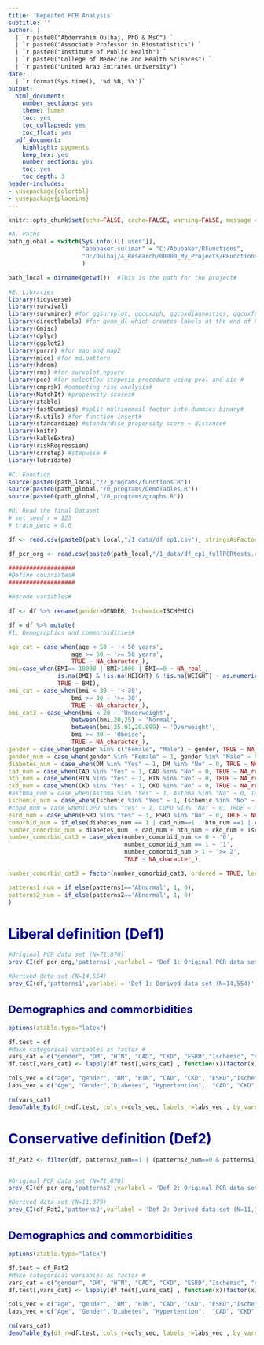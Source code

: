 ```yaml
---
title: 'Repeated PCR Analysis'
subtitle: ''
author: |
  | `r paste0("Abderrahim Oulhaj, PhD & MsC") `
  | `r paste0("Associate Professor in Biostatistics") `
  | `r paste0("Institute of Public Health") `
  | `r paste0("College of Medecine and Health Sciences") `
  | `r paste0("United Arab Emirates University") `
date: |
  | `r format(Sys.time(), '%d %B, %Y')`
output:
  html_document:
    number_sections: yes
    theme: lumen
    toc: yes
    toc_collapsed: yes
    toc_float: yes
  pdf_document:
    highlight: pygments
    keep_tex: yes
    number_sections: yes
    toc: yes
    toc_depth: 3
header-includes:
- \usepackage{colortbl}
- \usepackage{placeins}
---
```

<style>
  #TOC {
  /*position: fixed;
left: 0;
top: 0;*/
  width: 400px;
/*height: 100%;
overflow:auto;*/
  }
h1.title {
  font-size: 38px;
 // color: DarkRed;
}
h1 { /* Header 1 */
  font-size: 28px;
  color: DarkBlue;
}
h2 { /* Header 2 */
    font-size: 22px;
  color: DarkBlue;
}

h3 { /* Header 3 */
    font-size: 20px;
  color: DarkBlue;
}
</style>
  
```r
knitr::opts_chunk$set(echo=FALSE, cache=FALSE, warning=FALSE, message = FALSE)

#A. Paths
path_global = switch(Sys.info()[['user']],
                     "ababaker.suliman" = "C:/Abubaker/RFunctions",
                     "D:/Oulhaj/4_Research/00000_My_Projects/RFunctions"
                     )

path_local = dirname(getwd())  #This is the path for the project#

#B. Libraries
library(tidyverse)
library(survival)
library(survminer) #for ggsurvplot, ggcoxzph, ggcoxdiagnostics, ggcoxfunctional
library(directlabels) #for geom_dl which creates labels at the end of KM plot
library(Gmisc)
library(dplyr)
library(ggplot2)
library(purrr) #for map and map2
library(mice) #for md.pattern
library(hdnom)
library(rms) #for survplot,npsurv
library(pec) #for selectCox stepwsie procedure using pval and aic #
library(cmprsk) #competing risk analysis#
library(MatchIt) #propensity scores#
library(ztable)
library(fastDummies) #split multinomail factor into dummies binary# 
library(R.utils) #for function insert#
library(standardize) #standardise propensity score = distance#
library(knitr) 
library(kableExtra)
library(riskRegression)
library(crrstep) #stepwise #
library(lubridate)

#C. Function
source(paste0(path_local,"/2_programs/functions.R"))
source(paste0(path_global,"/0_programs/DemoTables.R"))
source(paste0(path_global,"/0_programs/graphs.R"))
```

```r
#D. Read the final Dataset
# set_seed_r = 123
# train_perc = 0.6

df <- read.csv(paste0(path_local,"/1_data/df_ep1.csv"), stringsAsFactors=FALSE, na.strings = c("N/A","","NA"))

df_pcr_org <- read.csv(paste0(path_local,"/1_data/df_ep1_fullPCRtests.csv"), stringsAsFactors=FALSE, na.strings = c("N/A","","NA"))

###################
#Define covariates#
###################

#Recode variables#

df <- df %>% rename(gender=GENDER, Ischemic=ISCHEMIC)

df = df %>% mutate(
#1. Demographics and commorbidities#

age_cat = case_when(age < 50 ~ '< 50 years',
                  age >= 50 ~ '>= 50 years',
                  TRUE ~ NA_character_),
bmi=case_when(BMI==-10000 | BMI>1000 | BMI==0 ~ NA_real_,
              is.na(BMI) & !is.na(HEIGHT) & !is.na(WEIGHT) ~ as.numeric(str_extract(WEIGHT, '\\d+\\.*\\d+')) / ((as.numeric(str_extract(HEIGHT, '\\d+\\.*\\d+'))/100)^2),
              TRUE ~ BMI),
bmi_cat = case_when(bmi < 30 ~ '< 30',
                  bmi >= 30 ~ '>= 30',
                  TRUE ~ NA_character_),
bmi_cat3 = case_when(bmi < 20 ~ 'Underweight',
                  between(bmi,20,25) ~ 'Normal',
                  between(bmi,25.01,29.999) ~ 'Overweight',
                  bmi >= 30 ~ 'Obeise',
                  TRUE ~ NA_character_),
gender = case_when(gender %in% c("Female", "Male") ~ gender, TRUE ~ NA_character_ ),
gender_num = case_when(gender %in% "Female" ~ 1, gender %in% "Male" ~ 0, TRUE ~ NA_real_ ),
diabetes_num = case_when(DM %in% "Yes" ~ 1, DM %in% "No" ~ 0, TRUE ~ NA_real_),
cad_num = case_when(CAD %in% "Yes" ~ 1, CAD %in% "No" ~ 0, TRUE ~ NA_real_),
htn_num = case_when(HTN %in% "Yes" ~ 1, HTN %in% "No" ~ 0, TRUE ~ NA_real_),
ckd_num = case_when(CKD %in% "Yes" ~ 1, CKD %in% "No" ~ 0, TRUE ~ NA_real_),
#asthma_num = case_when(Asthma %in% "Yes" ~ 1, Asthma %in% "No" ~ 0, TRUE ~ NA_real_),
ischemic_num = case_when(Ischemic %in% "Yes" ~ 1, Ischemic %in% "No" ~ 0, TRUE ~ NA_real_),
#copd_num = case_when(COPD %in% "Yes" ~ 1, COPD %in% "No" ~ 0, TRUE ~ NA_real_),
esrd_num = case_when(ESRD %in% "Yes" ~ 1, ESRD %in% "No" ~ 0, TRUE ~ NA_real_),
comorbid_num = if_else(diabetes_num == 1 | cad_num==1 | htn_num ==1 | ckd_num ==1 | ischemic_num==1 | esrd_num==1, 1, 0),
number_comorbid_num = diabetes_num  + cad_num + htn_num + ckd_num + ischemic_num + esrd_num,
number_comorbid_cat3 = case_when(number_comorbid_num <= 0 ~ '0',
                                 number_comorbid_num == 1 ~ '1',
                                 number_comorbid_num > 1 ~ '>= 2',
                                 TRUE ~ NA_character_),

number_comorbid_cat3 = factor(number_comorbid_cat3, ordered = TRUE, levels = c("0","1",">= 2"), labels = c("0","1",">= 2")),

patterns1_num = if_else(patterns1=='Abnormal', 1, 0),
patterns2_num = if_else(patterns2=='Abnormal', 1, 0)
)


```


# Liberal definition (Def1)

```r
#Original PCR data set (N=71,870)
prev_CI(df_pcr_org,'patterns1',varlabel = 'Def 1: Original PCR data set (N=71,870)', succes_code = 'Abnormal')

#Derived data set (N=14,554)
prev_CI(df,'patterns1',varlabel = 'Def 1: Derived data set (N=14,554)', succes_code = 'Abnormal')

```

## Demographics and commorbidities
```r
options(ztable.type="latex") 

df.test = df
#Make categorical variables as factor #
vars_cat = c("gender", "DM", "HTN", "CAD", "CKD", "ESRD","Ischemic", "number_comorbid_num", "number_comorbid_cat3")
df.test[,vars_cat] <- lapply(df.test[,vars_cat] , function(x)(factor(x)) )

cols_vec = c("age", "gender", "DM", "HTN", "CAD", "CKD", "ESRD","Ischemic", "number_comorbid_num", "number_comorbid_cat3")
labs_vec = c("Age", "Gender","Diabetes", "Hypertention",  "CAD", "CKD", "ESRD","Ischemic", "Number of commorbidities ", "Commorbidity categories")

rm(vars_cat) 
demoTable_By(df_r=df.test, cols_r=cols_vec, labels_r=labs_vec , by_varname='patterns1',caption = "Table 1. Demographics and commorbidity ", html_out=TRUE, out_sort=FALSE,hrzl=FALSE,pval=TRUE,range_include=FALSE, digits_r=2, tfoot_r='&dagger; Continuous variables were summarized using the T-test, while discrete variables were summarized using the Chi-square test.',useNA_r="no") 
```

# Conservative definition (Def2)

```r
df_Pat2 <- filter(df, patterns2_num==1 | (patterns2_num==0 & patterns1_num==0))


#Original PCR data set (N=71,870)
prev_CI(df_pcr_org,'patterns2',varlabel = 'Def 2: Original PCR data set (N=71,870)', succes_code = 'Abnormal')

#Derived data set (N=11,379)
prev_CI(df_Pat2,'patterns2',varlabel = 'Def 2: Derived data set (N=11,379)', succes_code = 'Abnormal')
```

## Demographics and commorbidities
```r
options(ztable.type="latex") 

df.test = df_Pat2
#Make categorical variables as factor #
vars_cat = c("gender", "DM", "HTN", "CAD", "CKD", "ESRD","Ischemic", "number_comorbid_num", "number_comorbid_cat3")
df.test[,vars_cat] <- lapply(df.test[,vars_cat] , function(x)(factor(x)) )

cols_vec = c("age", "gender", "DM", "HTN", "CAD", "CKD", "ESRD","Ischemic", "number_comorbid_num", "number_comorbid_cat3")
labs_vec = c("Age", "Gender","Diabetes", "Hypertention",  "CAD", "CKD", "ESRD","Ischemic", "Number of commorbidities ", "Commorbidity categories")

rm(vars_cat) 
demoTable_By(df_r=df.test, cols_r=cols_vec, labels_r=labs_vec , by_varname='patterns2',caption = "Table 1. Demographics and commorbidity ", html_out=TRUE, out_sort=FALSE,hrzl=FALSE,pval=TRUE,range_include=FALSE, digits_r=2, tfoot_r='&dagger; Continuous variables were summarized using the T-test, while discrete variables were summarized using the Chi-square test.',useNA_r="no") 
```



